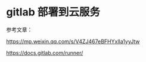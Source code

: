

<Meta title="Hundun/流水线/gitlab" />

# gitlab 部署到云服务


参考文章：

https://mp.weixin.qq.com/s/V4ZJ467eBFHYxlIa1yyJtw

https://docs.gitlab.com/runner/